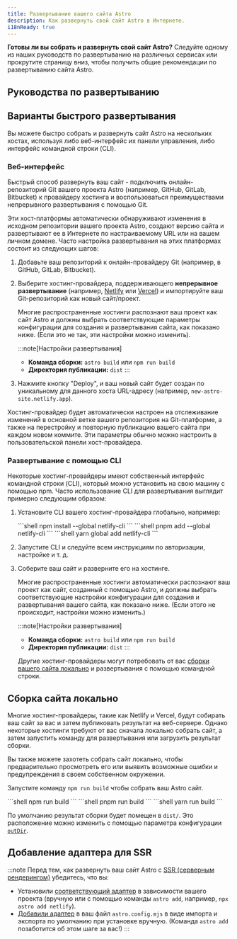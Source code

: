```yaml
---
title: Развертывание вашего сайта Astro
description: Как развернуть свой сайт Astro в Интернете.
i18nReady: true
---
```



**Готовы ли вы собрать и развернуть свой сайт Astro?** Следуйте одному из наших руководств по развертыванию на различных сервисах или прокрутите страницу вниз, чтобы получить общие рекомендации по развертыванию сайта Astro.

## Руководства по развертыванию

<DeployGuidesNav />

## Варианты быстрого развертывания

Вы можете быстро собрать и развернуть сайт Astro на нескольких хостах, используя либо веб-интерфейс их панели управления, либо интерфейс командной строки (CLI).

### Веб-интерфейс

Быстрый способ развернуть ваш сайт - подключить онлайн-репозиторий Git вашего проекта Astro (например, GitHub, GitLab, Bitbucket) к провайдеру хостинга и воспользоваться преимуществами непрерывного развертывания с помощью Git.

Эти хост-платформы автоматически обнаруживают изменения в исходном репозитории вашего проекта Astro, создают версию сайта и развертывают ее в Интернете по настраиваемому URL или на вашем личном домене. Часто настройка развертывания на этих платформах состоит из следующих шагов:

1. Добавьте ваш репозиторий к онлайн-провайдеру Git (например, в GitHub, GitLab, Bitbucket).

2. Выберите хостинг-провайдера, поддерживающего **непрерывное развертывание** (например, [Netlify](/ru/guides/deploy/netlify/) или [Vercel](/ru/guides/deploy/vercel/)) и импортируйте ваш Git-репозиторий как новый сайт/проект.

    Многие распространенные хостинги распознают ваш проект как сайт Astro и должны выбрать соответствующие параметры конфигурации для создания и развертывания сайта, как показано ниже. (Если это не так, эти настройки можно изменить).

    :::note[Настройки развертывания]
    - **Команда сборки:** `astro build` или `npm run build`
    - **Директория публикации:** `dist`
    :::

3. Нажмите кнопку "Deploy", и ваш новый сайт будет создан по уникальному для данного хоста URL-адресу (например, `new-astro-site.netlify.app`).


Хостинг-провайдер будет автоматически настроен на отслеживание изменений в основной ветке вашего репозитория на Git-платформе, а также на перестройку и повторную публикацию вашего сайта при каждом новом коммите. Эти параметры обычно можно настроить в пользовательской панели хост-провайдера.

### Развертывание с помощью CLI

Некоторые хостинг-провайдеры имеют собственный интерфейс командной строки (CLI), который можно установить на свою машину с помощью npm. Часто использование CLI для развертывания выглядит примерно следующим образом:

1. Установите CLI вашего хостинг-провайдера глобально, например:

    <PackageManagerTabs>
        <Fragment slot="npm">
        ```shell
        npm install --global netlify-cli
        ```
        </Fragment>
        <Fragment slot="pnpm">
        ```shell
        pnpm add --global netlify-cli
        ```
        </Fragment>
        <Fragment slot="yarn">
        ```shell
        yarn global add netlify-cli
        ```
        </Fragment>
    </PackageManagerTabs>

2. Запустите CLI и следуйте всем инструкциям по авторизации, настройке и т. д.

3. Соберите ваш сайт и разверните его на хостинге.

    Многие распространенные хостинги автоматически распознают ваш проект как сайт, созданный с помощью Astro, и должны выбрать соответствующие настройки конфигурации для создания и развертывания вашего сайта, как показано ниже. (Если этого не происходит, настройки можно изменить.)

    :::note[Настройки развертывания]
    - **Команда сборки:** `astro build` или `npm run build`
    - **Директория публикации:** `dist`
    :::


    Другие хостинг-провайдеры могут потребовать от вас [сборки вашего сайта локально](#сборка-сайта-локально) и развертывания с помощью командной строки.

## Сборка сайта локально

Многие хостинг-провайдеры, такие как Netlify и Vercel, будут собирать ваш сайт за вас и затем публиковать результат на веб-сервере. Однако некоторые хостинги требуют от вас сначала локально собрать сайт, а затем запустить команду для развертывания или загрузить результат сборки.

Вы также можете захотеть собрать сайт локально, чтобы предварительно просмотреть его или выявить возможные ошибки и предупреждения в своем собственном окружении.

Запустите команду `npm run build` чтобы собрать ваш Astro сайт.


<PackageManagerTabs>
      <Fragment slot="npm">
      ```shell
      npm run build
      ```
      </Fragment>
      <Fragment slot="pnpm">
      ```shell
      pnpm run build
      ```
      </Fragment>
      <Fragment slot="yarn">
      ```shell
      yarn run build
      ```
      </Fragment>
</PackageManagerTabs>

По умолчанию результат сборки будет помещен в `dist/`. Это расположение можно изменить с помощью параметра конфигурации [`outDir`](/ru/reference/configuration-reference/#outdir).

## Добавление адаптера для SSR

:::note
Перед тем, как развернуть ваш сайт Astro с [SSR (серверным рендерингом)](/ru/guides/server-side-rendering/) убедитесь, что вы:

- Установили [соответствующий адаптер](/ru/guides/server-side-rendering/) в зависимости вашего проекта (вручную или с помощью команды `astro add`, например, `npx astro add netlify`).
- [Добавили адаптер](/ru/reference/configuration-reference/#integrations) в ваш файл `astro.config.mjs` в виде импорта и экспорта по умолчанию при установке вручную. (Команда `astro add` позаботится об этом шаге за вас!)
:::